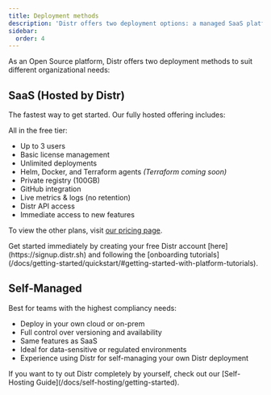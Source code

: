 ```yaml
---
title: Deployment methods
description: 'Distr offers two deployment options: a managed SaaS platform hosted by Distr, and a self-managed option for teams that require full control, meet compliance requirements, or operate in air-gapped environments.'
sidebar:
  order: 4
---
```



As an Open Source platform, Distr offers two deployment methods to suit different organizational needs:

## SaaS (Hosted by Distr)

The fastest way to get started. Our fully hosted offering includes:

All in the free tier:

- Up to 3 users
- Basic license management
- Unlimited deployments
- Helm, Docker, and Terraform agents _(Terraform coming soon)_
- Private registry (100GB)
- GitHub integration
- Live metrics & logs (no retention)
- Distr API access
- Immediate access to new features

To view the other plans, visit [our pricing page](https://glasskube.dev/pricing/).

<Aside type="tip">
  Get started immediately by creating your free Distr account
  [here](https://signup.distr.sh) and following the [onboarding
  tutorials](/docs/getting-started/quickstart/#getting-started-with-platform-tutorials).
</Aside>

## Self-Managed

Best for teams with the highest compliancy needs:

- Deploy in your own cloud or on-prem
- Full control over versioning and availability
- Same features as SaaS
- Ideal for data-sensitive or regulated environments
- Experience using Distr for self-managing your own Distr deployment

<Aside type="note">
  If you want to ty out Distr completely by yourself, check out our
  [Self-Hosting Guide](/docs/self-hosting/getting-started).
</Aside>
